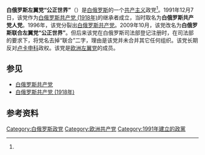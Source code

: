 {{Infobox political party
| name             = 白俄罗斯左翼党“公正世界”
|native_name={{lang|be|Беларуская партыя аб'яднаных левых «Справядлівы сьвет»}}
| logo             = Belarusian Left Party "A Just World" logo.svg
| leader           = {{le|谢尔盖·卡利亚金|Sergey Kalyakin}}
|前身=[[白俄罗斯共产党_(1918年)|白俄罗斯共产党 (1918年)]]
| foundation       = {{start date|1991|12|7}}
| ideology         = [[共產主義|共產主義]]<ref name=gczy>[http://spravmir.org/about/charter/ Устав Белорусской партии левых «Справедливый мир»]</ref><br>[[马克思主义|马克思主义]]
| position         = [[左翼|左翼]]
| national         = {{le|白俄罗斯联合民主力量|United Democratic Forces of Belarus}}
| european         = [[歐洲左翼黨|歐洲左翼黨]]<ref>[http://www.european-left.org/english/about_the_el/member_parties/ Member parties of the European Left] {{webarchive |url=https://web.archive.org/web/20120325152523/http://www.european-left.org/english/about_the_el/member_parties/ |date= 2012-03-25 }}</ref>
| colours          = [[紅色|紅色]]
| colorcode        = red
|总部=[[明斯克|明斯克]]
| seats1_title     = [[白俄羅斯眾議院|眾議院]] 
| seats1           = {{Composition bar|0|110|hex=red}}
| seats2_title      = [[白俄罗斯共和国院|共和国院]] 
| seats2            = {{Composition bar|0|64|hex=red}}
| seats3_title      = 地方议会
| seats3            = {{Composition bar|2|18110|hex=red}}
| website          = {{url|http://spravmir.org/}}
| country          = 白俄罗斯
}}
'''白俄罗斯左翼党“公正世界”'''（{{lang-be|Беларуская партыя аб'яднаных левых «Справядлівы сьвет»}}）是[[白俄罗斯|白俄罗斯]]的一个[[共产主义|共产主义]]政党<ref name=gczy></ref>。1991年12月7日，该党作为[[白俄罗斯共产党_(1918年)|白俄罗斯共产党 (1918年)]]的继承者成立，当时取名为'''白俄罗斯共产党人党'''。1996年，该党分裂出[[白俄罗斯共产党|白俄罗斯共产党]]。2009年10月，该党改名为'''白俄罗斯联合左翼党“公正世界”'''。但后来该党在白俄罗斯司法部登记注册时，在司法部的要求下，将党名去掉“联合”二字，理由是该党并未合并其它任何组织。该党长期反对[[卢卡申科|卢卡申科]]政权。该党是[[欧洲左翼党|欧洲左翼党]]的成员。

==参见==
*[[白俄罗斯共产党|白俄罗斯共产党]]
*[[白俄罗斯共产党_(1918年)|白俄罗斯共产党 (1918年)]]

==参考资料==
{{reflist}}

{{白俄罗斯政党}}
{{欧洲的共产党}}
{{欧洲左翼党}}

[[Category:白俄罗斯政党|Category:白俄罗斯政党]]
[[Category:欧洲共产党|Category:欧洲共产党]]
[[Category:1991年建立的政黨|Category:1991年建立的政黨]]